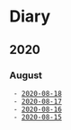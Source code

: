 
= Diary =
== 2020 ==

=== August ===
  - [[2020-08-18]]
  - [[2020-08-17]]
  - [[2020-08-16]]
  - [[2020-08-15]]

